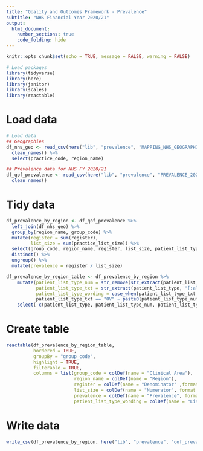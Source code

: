 ```yaml
---
title: "Qoality and Outcomes Framework - Prevalence"
subtitle: "NHS Financial Year 2020/21"
output:
  html_document:
    number_sections: true
    code_folding: hide
---
```


```r
knitr::opts_chunk$set(echo = TRUE, message = FALSE, warning = FALSE)

```
```r

# Load packages
library(tidyverse)
library(here)
library(janitor)
library(scales)
library(reactable)
```

# Load data
```r
# Load data
## Geographies
df_nhs_geo <- read_csv(here("lib", "prevalence", "MAPPING_NHS_GEOGRAPHIES_2021.csv")) %>% 
  clean_names() %>% 
  select(practice_code, region_name)

## Prevalence data for NHS FY 2020/21
df_qof_prevalence <- read_csv(here("lib", "prevalence", "PREVALENCE_2021_v2.csv")) %>% 
  clean_names()
```

# Tidy data

```r

df_prevalence_by_region <- df_qof_prevalence %>% 
  left_join(df_nhs_geo) %>% 
  group_by(region_name, group_code) %>% 
  mutate(register = sum(register),
         list_size = sum(practice_list_size)) %>% 
  select(group_code, region_name, register, list_size, patient_list_type) %>% 
  distinct() %>% 
  ungroup() %>% 
  mutate(prevalence = register / list_size)

df_prevalence_by_region_table <- df_prevalence_by_region %>% 
    mutate(patient_list_type_num = str_remove(str_extract(patient_list_type, "\\d+"), "^0+"),
           patient_list_type_txt = str_extract(patient_list_type, "[:alpha:]+"),
           patient_list_type_wording = case_when(patient_list_type_txt == "TOTAL" ~ "Total population",
           patient_list_type_txt == "OV" ~ paste0(patient_list_type_num, " years or over"))) %>% 
    select(-c(patient_list_type, patient_list_type_num, patient_list_type_txt))

```

# Create table
```r

reactable(df_prevalence_by_region_table,
          bordered = TRUE,
          groupBy = "group_code",
          highlight = TRUE,
          filterable = TRUE,
          columns = list(group_code = colDef(name = "Clinical Area"),
                         region_name = colDef(name = "Region"),
                         register = colDef(name = "Denominator" ,format = colFormat(digits = 0), aggregate = "sum"),
                         list_size = colDef(name = "Numerator", format = colFormat(digits = 0), aggregate = "sum"),
                         prevalence = colDef(name = "Prevalence", format = colFormat(percent = T, digits = 2), aggregate = "mean"),
                         patient_list_type_wording = colDef(name = "List size type", aggregate = "unique")))

```

# Write data

```r
write_csv(df_prevalence_by_region, here("lib", "prevalence", "qof_prevalence_region_fy20to21.csv"))
```
